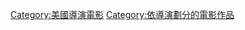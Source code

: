 {{Cat more|布魯斯·梅爾馬斯}}

{{DEFAULTSORT:Malmuth, Bruce}}
[[Category:美國導演電影|Category:美國導演電影]]
[[Category:依導演劃分的電影作品|Category:依導演劃分的電影作品]]